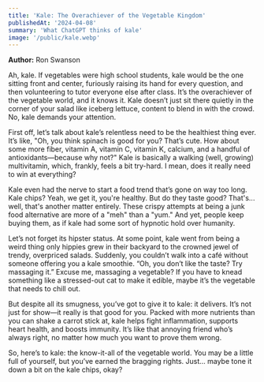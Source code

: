 ```yaml
---
title: 'Kale: The Overachiever of the Vegetable Kingdom'
publishedAt: '2024-04-08'
summary: 'What ChatGPT thinks of kale'
image: '/public/kale.webp'
---
```


**Author:** Ron Swanson

Ah, kale. If vegetables were high school students, kale would be the one sitting front and center, furiously raising its hand for every question, and then volunteering to tutor everyone else after class. It’s the overachiever of the vegetable world, and it knows it. Kale doesn’t just sit there quietly in the corner of your salad like iceberg lettuce, content to blend in with the crowd. No, kale demands your attention.

First off, let’s talk about kale’s relentless need to be the healthiest thing ever. It’s like, "Oh, you think spinach is good for you? That’s cute. How about some more fiber, vitamin A, vitamin C, vitamin K, calcium, and a handful of antioxidants—because why not?" Kale is basically a walking (well, growing) multivitamin, which, frankly, feels a bit try-hard. I mean, does it really need to win at everything?

Kale even had the nerve to start a food trend that’s gone on way too long. Kale chips? Yeah, we get it, you're healthy. But do they taste good? That's... well, that's another matter entirely. These crispy attempts at being a junk food alternative are more of a "meh" than a "yum." And yet, people keep buying them, as if kale had some sort of hypnotic hold over humanity.

Let’s not forget its hipster status. At some point, kale went from being a weird thing only hippies grew in their backyard to the crowned jewel of trendy, overpriced salads. Suddenly, you couldn’t walk into a café without someone offering you a kale smoothie. “Oh, you don’t like the taste? Try massaging it.” Excuse me, massaging a vegetable? If you have to knead something like a stressed-out cat to make it edible, maybe it’s the vegetable that needs to chill out.

But despite all its smugness, you’ve got to give it to kale: it delivers. It’s not just for show—it really is that good for you. Packed with more nutrients than you can shake a carrot stick at, kale helps fight inflammation, supports heart health, and boosts immunity. It’s like that annoying friend who’s always right, no matter how much you want to prove them wrong.

So, here’s to kale: the know-it-all of the vegetable world. You may be a little full of yourself, but you’ve earned the bragging rights. Just... maybe tone it down a bit on the kale chips, okay?
